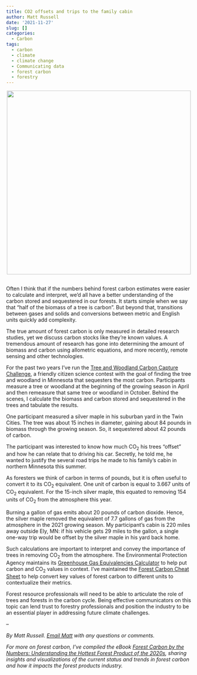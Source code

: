 ```yaml
---
title: CO2 offsets and trips to the family cabin
author: Matt Russell
date: '2021-11-27'
slug: []
categories:
  - Carbon
tags:
  - carbon
  - climate
  - climate change
  - Communicating data
  - forest carbon
  - forestry
---
```



<center>
![](forestroad.jpg){width=500px}
</center>

## 
## 

Often I think that if the numbers behind forest carbon estimates were easier to calculate and interpret, we’d all have a better understanding of the carbon stored and sequestered in our forests. It starts simple when we say that “half of the biomass of a tree is carbon”. But beyond that, transitions between gases and solids and conversions between metric and English units quickly add complexity.

The true amount of forest carbon is only measured in detailed research studies, yet we discuss carbon stocks like they’re known values. A tremendous amount of research has gone into determining the amount of biomass and carbon using allometric equations, and more recently, remote sensing and other technologies.

For the past two years I’ve run the [Tree and Woodland Carbon Capture Challenge](https://extension.umn.edu/news/2021-tree-and-woodland-carbon-capture-challenge-results), a friendly citizen science contest with the goal of finding the tree and woodland in Minnesota that sequesters the most carbon. Participants measure a tree or woodland at the beginning of the growing season in April and then remeasure that same tree or woodland in October. Behind the scenes, I calculate the biomass and carbon stored and sequestered in the trees and tabulate the results.

One participant measured a silver maple in his suburban yard in the Twin Cities. The tree was about 15 inches in diameter, gaining about 84 pounds in biomass through the growing season. So, it sequestered about 42 pounds of carbon.

The participant was interested to know how much CO~2~ his trees “offset” and how he can relate that to driving his car. Secretly, he told me, he wanted to justify the several road trips he made to his family’s cabin in northern Minnesota this summer. 

As foresters we think of carbon in terms of pounds, but it is often useful to convert it to its CO~2~ equivalent. One unit of carbon is equal to 3.667 units of CO~2~ equivalent. For the 15-inch silver maple, this equated to removing 154 units of CO~2~ from the atmosphere this year.

Burning a gallon of gas emits about 20 pounds of carbon dioxide. Hence, the silver maple removed the equivalent of 7.7 gallons of gas from the atmosphere in the 2021 growing season. My participant’s cabin is 220 miles away outside Ely, MN: if his vehicle gets 29 miles to the gallon, a single one-way trip would be offset by the silver maple in his yard back home. 

Such calculations are important to interpret and convey the importance of trees in removing CO~2~ from the atmosphere. The Environmental Protection Agency maintains its [Greenhouse Gas Equivalencies Calculator](https://www.epa.gov/energy/greenhouse-gas-equivalencies-calculator) to help put carbon and CO~2~ values in context. I’ve maintained the [Forest Carbon Cheat Sheet](https://arbor-analytics.com/post/2021-06-12-forest-carbon-cheat-sheet-updated-for-2021/) to help convert key values of forest carbon to different units to contextualize their metrics.

Forest resource professionals will need to be able to articulate the role of trees and forests in the carbon cycle. Being effective communicators on this topic can lend trust to forestry professionals and position the industry to be an essential player in addressing future climate challenges. 

--

*By Matt Russell. [Email Matt](mailto:matt@arbor-analytics.com) with any questions or comments.* 

*For more on forest carbon, I've compiled the eBook [Forest Carbon by the Numbers: Understanding the Hottest Forest Product of the 2020s](https://www.amazon.com/dp/B09CC1WT69), sharing insights and visualizations of the current status and trends in forest carbon and how it impacts the forest products industry.*
